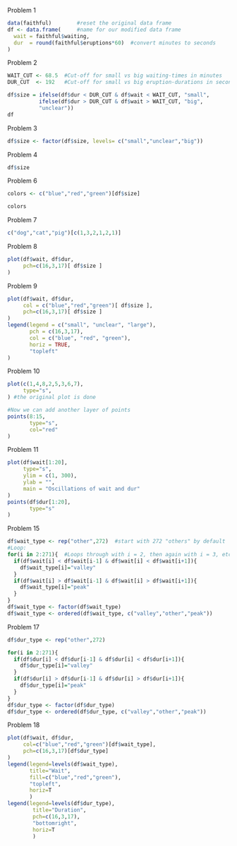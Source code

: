 Problem 1
```r
data(faithful)        #reset the original data frame
df <- data.frame(     #name for our modified data frame
  wait = faithful$waiting,
  dur  = round(faithful$eruptions*60)  #convert minutes to seconds
)

```

Problem 2
```r
WAIT_CUT <- 68.5  #Cut-off for small vs big waiting-times in minutes
DUR_CUT  <- 192   #Cut-off for small vs big eruption-durations in seconds

df$size = ifelse(df$dur < DUR_CUT & df$wait < WAIT_CUT, "small",
          ifelse(df$dur > DUR_CUT & df$wait > WAIT_CUT, "big",
          "unclear"))
df
```
Problem 3
```r
df$size <- factor(df$size, levels= c("small","unclear","big"))
```
Problem 4
```r
df$size
```
Problem 6
```r
colors <- c("blue","red","green")[df$size]

colors
```
Problem 7
```r
c("dog","cat","pig")[c(1,3,2,1,2,1)]
```
Problem 8
```r
plot(df$wait, df$dur,
     pch=c(16,3,17)[ df$size ]
)

```
Problem 9
```r
plot(df$wait, df$dur,
     col = c("blue","red","green")[ df$size ],
     pch=c(16,3,17)[ df$size ]
)
legend(legend = c("small", "unclear", "large"),
       pch = c(16,3,17),
       col = c("blue", "red", "green"),
       horiz = TRUE,
       "topleft"
)
```
Problem 10
```r
plot(c(1,4,8,2,5,3,6,7), 
     type="s",
) #the original plot is done

#Now we can add another layer of points
points(8:15, 
       type="s", 
       col="red"
)

```
Problem 11
```r
plot(df$wait[1:20], 
     type="s",
     ylim = c(1, 300),
     ylab = "",
     main = "Oscillations of wait and dur"
)
points(df$dur[1:20], 
       type="s"
)
```
Problem 15
```r
df$wait_type <- rep("other",272)  #start with 272 "others" by default
#Loop:
for(i in 2:271){  #Loops through with i = 2, then again with i = 3, etc.
  if(df$wait[i] < df$wait[i-1] & df$wait[i] < df$wait[i+1]){
    df$wait_type[i]="valley"
  }
  if(df$wait[i] > df$wait[i-1] & df$wait[i] > df$wait[i+1]){
    df$wait_type[i]="peak"
  }
}
df$wait_type <- factor(df$wait_type)
df$wait_type <- ordered(df$wait_type, c("valley","other","peak"))

```

Problem 17
```r
df$dur_type <- rep("other",272)

for(i in 2:271){
  if(df$dur[i] < df$dur[i-1] & df$dur[i] < df$dur[i+1]){
    df$dur_type[i]="valley"
  }
  if(df$dur[i] > df$dur[i-1] & df$dur[i] > df$dur[i+1]){
    df$dur_type[i]="peak"
  }
}
df$dur_type <- factor(df$dur_type)
df$dur_type <- ordered(df$dur_type, c("valley","other","peak"))

```

Problem 18
```r
plot(df$wait, df$dur,
     col=c("blue","red","green")[df$wait_type],
     pch=c(16,3,17)[df$dur_type]
)
legend(legend=levels(df$wait_type),
       title="Wait",
       fill=c("blue","red","green"),
       "topleft",
       horiz=T
       )
legend(legend=levels(df$dur_type),
        title="Duration",
        pch=c(16,3,17),
        "bottomright",
        horiz=T
        )
```
